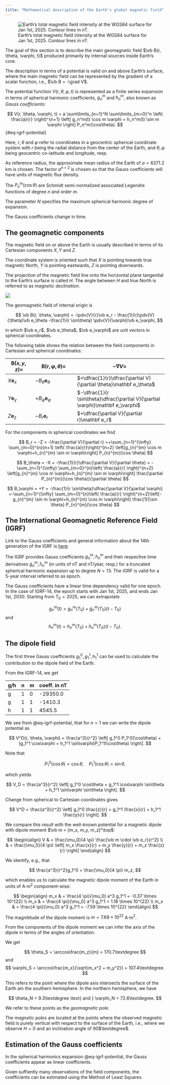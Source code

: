 ```yaml
---
title: "Mathematical description of the Earth's global magnetic field"
---
```


![Earth's total magnetic field intensity at the WGS84 surface for Jan 1st, 2025. Contour lines in nT.](images/totalfield-globe-tilted.gif)

The goal of this section is to describe the main geomagnetic field $\vb B(r, \theta, \varphi, t)$ produced primarily by internal sources inside Earth's core.

The description in terms of a potential is valid on and above Earth's surface, where the main magnetic field can be represented by the gradient of a scalar function, i.e., $\vb B = -\grad V$.

The potential function $V(r, \theta, \varphi, t)$ is represented as a finite series expansion in terms of spherical harmonic coefficients, $g_n^m$ and $h_n^m$, also known as _Gauss coefficients_:

$$
V(r, \theta, \varphi, t) = a \sum\limits_{n=1}^N \sum\limits_{m=0}^n \left( \frac{a}{r} \right)^{n+1}
\left[
g_n^m(t) \cos m \varphi + h_n^m(t) \sin m \varphi
\right]
P_n^m(\cos\theta).
$$ {#eq-igrf-potential}

Here, $r, \theta$ and $\varphi$ refer to coordinates in a geocentric spherical coordinate system with $r$ being the radial distance from the center of the Earth, and $\theta, \varphi$ being geocentric co-latitude and longitude, resp.

As reference radius, the approximate mean radius of the Earth of $a=6371.2$ km is chosen. The factor $a^{n+2}$ is chosen so that the Gauss coefficients will have units of magnetic flux density.

The $P_n^m(\cos\theta)$ are Schmidt semi-normalized associated Legendre functions of degree $n$ and order $m$.

The parameter $N$ specifies the maximum spherical harmonic degree of expansion.

The Gauss coefficients change in time.


## The geomagnetic components

The magnetic field on or above the Earth is usually described in terms of its Cartesian components $X, Y$ and $Z$.

The coordinate system is oriented such that $X$ is pointing towards true magnetic North, $Y$ is pointing eastwards, $Z$ is pointing downwards.

The projection of the magnetic field line onto the horizontal plane tangential to the Earth's surface is called $H$.
The angle between $H$ and true North is referred to as _magnetic declination_.

![](images/magnetic_components.excalidraw.svg)

The geomagnetic field of internal origin is

$$
\vb B(r, \theta, \varphi) = -\pdv{V}{r}\vb e_r - \frac{1}{r}\pdv{V}{\theta}\vb e_\theta
-\frac{1}{r \sin\theta} \pdv{V}{\varphi}\vb e_\varphi,
$$

in which $\vb e_r$, $\vb e_\theta$, $\vb e_\varphi$ are unit vectors in spherical coordinates.

The following table shows the relation between the field components in Cartesian and spherical coordinates:

| $\mathbf B(x,y,z)=$ | $\mathbf B(r, \varphi, \theta)=$ | $-\nabla V=$                                                    |
| ------------------- | ----------------------------- | --------------------------------------------------------------- |
| $X \mathbf e_x$     | $-B_\theta \mathbf e_\theta$  | $+\dfrac{1}{r}\dfrac{\partial V}{\partial \theta}\mathbf e_\theta$         |
| $Y \mathbf e_y$     | $+B_\varphi \mathbf e_\varphi$      | $-\dfrac{1}{r \sin\theta}\dfrac{\partial V}{\partial \varphi}\mathbf e_\varphi$ |
| $Z \mathbf e_z$     | $-B_r \mathbf e_r$            | $+\dfrac{\partial V}{\partial r}\mathbf e_r$                     |

For the components in spherical coordinates we find

$$
B_r = -Z = -\frac{\partial V}{\partial r} =+\sum_{n=1}^{\infty} \sum_{m=0}^{n}(n+1)
\left(
\frac{a}{r}\right)^{n+2}
\left[g_{n}^{m} \cos m \varphi+h_{n}^{m} \sin m \varphi\right] P_{n}^{m}(\cos \theta)
$$

$$
B_\theta = -X = -\frac{1}{r}\dfrac{\partial V}{\partial \theta} = -\sum_{n=1}^{\infty} \sum_{m=0}^{n}\left( \frac{a}{r} \right)^{n+2} \left[g_{n}^{m} \cos m \varphi+h_{n}^{m} \sin m \varphi\right] \frac{\partial P_{n}^{m}(\cos \theta)}{\partial \theta}
$$

$$
B_\varphi = +Y =  -\frac{1}{r \sin\theta}\dfrac{\partial V}{\partial \varphi}
=-\sum_{n=1}^{\infty} \sum_{m=0}^{n}\left( \frac{a}{r} \right)^{n+2}\left[-g_{n}^{m} \sin m \varphi+h_{n}^{m} \cos m \varphi\right] \frac{1}{\sin \theta} P_{n}^{m}(\cos \theta)
$$

## The International Geomagnetic Reference Field (IGRF)

Link to the Gauss coefficients and general information about the 14th generation of the IGRF is [here](https://www.ncei.noaa.gov/products/international-geomagnetic-reference-field).

The IGRF provides Gauss coefficients $g_n^m, h_n^m$ and their respective time derivatives $\dot{g}_n^m, \dot{h}_n^m$ (in units of nT and nT/year, resp.) for a truncated spherical harmonic expansion up to degree $N=13$.
The IGRF is valid for a 5-year interval referred to as epoch.

The Gauss coefficients have a linear time dependency valid for one epoch. In the case of IGRF-14, the epoch starts with Jan 1st, 2025, and ends Jan 1st, 2030.
Starting from $T_0=2025$, we can extrapolate

$$
g_n^m(t) = g_n^m(T_0) + \dot{g}_n^m(T_0)(t - T_0)
$$
and
$$
h_n^m(t) = h_n^m(T_0) + \dot{h}_n^m(T_0)(t - T_0).
$$

## The dipole field

The first three Gauss coefficients $g_1^0, g_1^1, h_1^1$ can be used to calculate the contribution to the dipole field of the Earth.

From the IGRF-14, we get

| g/h | n | m | coeff. in nT |
|---|---|---|----------------|
| g | 1 | 0 | -29350.0      |
| g | 1 | 1 | -1410.3        |
| h | 1 | 1 | 4545.5         |

We see from @eq-igrf-potential, that for $n=1$ we can write the dipole potential as

$$
V^D(r, \theta, \varphi) = \frac{a^3}{r^2} \left[ 
    g_1^0 P_1^0(\cos\theta) + (g_1^1 \cos\varphi + h_1^1 \sin\varphi)P_1^1(\cos\theta)
\right].
$$

Note that

$$
P_1^0(\cos\theta) = \cos\theta, \quad P_1^1(\cos\theta) = \sin\theta,
$$

which yields

$$
V_D = \frac{a^3}{r^2} \left[ 
    g_1^0 \cos\theta + g_1^1 \cos\varphi \sin\theta + h_1^1 \sin\varphi \sin\theta
    \right].
$$

Change from spherical to Cartesian coordinates gives

$$
V^D = \frac{a^3}{r^2} \left[  g_1^0 \frac{z}{r} + g_1^1 \frac{x}{r} + h_1^1 \frac{y}{r}
\right].
$$

We compare this result with the well-known potential for a magnetic dipole with dipole moment $\vb m = [m_x, m_y, m_z]^\top$:

$$
\begin{align}
V & = \frac{\mu_0}{4 \pi} \frac{\vb m \cdot \vb e_r}{r^2} \\
& = \frac{\mu_0}{4 \pi} \left[  m_x \frac{x}{r} + m_y \frac{y}{r} + m_z \frac{z}{r} \right]
\end{align}
$$

We identify, e.g., that

$$
\frac{a^3}{r^2}g_1^0 = \frac{\mu_0}{4 \pi} m_z,
$$

which enables us to calculate the magnetic dipole moment of the Earth in units of A$\cdot$m$^2$ component-wise:

$$
\begin{align}
m_x & = \frac{4 \pi}{\mu_0} a^3 g_1^1 =  -0.37 \times 10^{22} \\
m_x & = \frac{4 \pi}{\mu_0} a^3 g_1^1 = 1.18 \times 10^{22} \\
m_x & = \frac{4 \pi}{\mu_0} a^3 g_1^1 = -7.59 \times 10^{22}
\end{align}
$$

The magnititude of the dipole moment is $m = 7.69 \times 10^{22}$  A$\cdot$m$^2$.

From the components of the dipole moment we can infer the axis of the dipole in terms of the angles of orientation.

We get

$$
\theta_S = \arccos\frac{m_z}{m} = 170.7\textdegree
$$
and
$$
\varphi_S = \arccos\frac{m_x}{\sqrt{m_x^2 + m_y^2}} = 107.4\textdegree.
$$

This refers to the point where the dipole axis intersects the surface of the Earth ain the southern hemisphere.
In the northern hemisphere, we have

$$
\theta_N = 9.3\textdegree \text{ and } \varphi_N = 72.6\textdegree. 
$$

We refer to these points as the _geomagnetic pole_.

The _magnetic poles_ are located at the points where the observed magnetic field is purely vertical with respect to the surface of the Earth, i.e., where we observe $H=0$ and an inclination angle of 90$\textdegree$.

## Estimation of the Gauss coefficients

In the spherical harmonics expansion @eq-igrf-potential, the Gauss coefficients appear as linear coefficients.

Given suffiently many observations of the field components, the coefficients can be estimated using the Method of Least Squares.